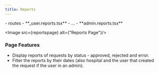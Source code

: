 ```yaml
---
title: Reports
---
```


<FileTree>
- routes
    - **_user.reports.tsx**
    - ...
    - **admin.reports.tsx**
</FileTree>

<Image src={reportspage} alt={"Reports Page"}/>

### Page Features
- Display reports of requests by status - approved, rejected and error.
- Filter the reports by their dates (also hospital and the user that created the request if the user in an admin).

